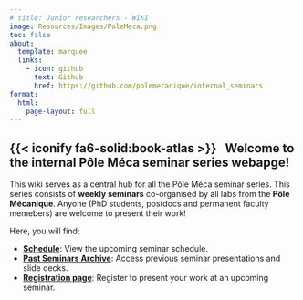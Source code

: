 ```yaml
---
# title: Junior researchers - WIKI
image: Resources/Images/PoleMeca.png
toc: false
about:
  template: marquee
  links:
    - icon: github
      text: Github
      href: https://github.com/polemecanique/internal_seminars
format:
  html:
    page-layout: full
---
```


## {{< iconify fa6-solid:book-atlas >}} &nbsp; Welcome to the internal Pôle Méca seminar series webapge!

This wiki serves as a central hub for all the Pôle Méca seminar series. This series consists of **weekly seminars** co-organised by all labs from the **Pôle Mécanique**. Anyone (PhD students, postdocs and permanent faculty memebers) are welcome to present their work!

Here, you will find:

* [**Schedule**](Schedule.qmd): View the upcoming seminar schedule.
* [**Past Seminars Archive**](PastSeminarsArchive.qmd): Access previous seminar presentations and slide decks.
* [**Registration page**](Registration.qmd): Register to present your work at an upcoming seminar.

